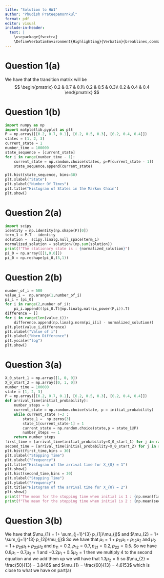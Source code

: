 ---
title: "Solution to HW1"
author: "Phudish Prateepamornkul"
format: pdf
editor: visual
include-in-header: 
  text: |
    \usepackage{fvextra}
    \DefineVerbatimEnvironment{Highlighting}{Verbatim}{breaklines,commandchars=\\\{\}}
---
# Question 1(a)
We have that the transition matrix will be 
$$
\begin{pmatrix}
0.2 & 0.7 & 0.1\\
0.2 & 0.5 & 0.3\\
0.2 & 0.4 & 0.4
\end{pmatrix}
$$

# Question 1(b)
```{python}
import numpy as np
import matplotlib.pyplot as plt
P = np.array([[0.2, 0.7, 0.1], [0.2, 0.5, 0.3], [0.2, 0.4, 0.4]])
states = [1, 2, 3]
current_state = 1
number_time = 100000
state_sequence = [current_state]
for i in range(number_time - 1): 
    current_state = np.random.choice(states, p=P[current_state - 1])
    state_sequence.append(current_state)

plt.hist(state_sequence, bins=30)
plt.xlabel("State")
plt.ylabel("Number Of Times")
plt.title("Histogram of States in the Markov Chain")
plt.show()
```

# Question 2(a)
```{python}
import scipy
identity = np.identity(np.shape(P)[0])
term_1 = P.T - identity
solution =  scipy.linalg.null_space(term_1)
normalized_solution = solution/(np.sum(solution))
print(f"The stationary state is : {normalized_solution}")
pi_0 = np.array([[1,0,0]])
pi_0 = np.reshape(pi_0,(3,1))
```


# Question 2(b)
```{python}
number_of_i = 500
value_i =  np.arange(1,number_of_i)
pi_i = [pi_0]
for i in range(2,number_of_i):
    pi_i.append(((pi_0.T)@np.linalg.matrix_power(P,i)).T)
difference = []
for i in range(len(value_i)):
    difference.append(np.linalg.norm(pi_i[i] - normalized_solution))
plt.plot(value_i,difference)
plt.xlabel("Value of i")
plt.ylabel("Norm Difference")
plt.yscale("log")
plt.show()
```

# Question 3(a)
```{python}
X_0_start_1 = np.array([1, 0, 0])
X_0_start_2 = np.array([0, 1, 0])
number_time = 100000
state = [1, 2, 3]
P = np.array([[0.2, 0.7, 0.1], [0.2, 0.5, 0.3], [0.2, 0.4, 0.4]])
def arrival_time(initial_probability):
    number_steps = 0
    current_state = np.random.choice(state, p = initial_probability)
    while current_state !=3 :
        state_1 =  np.zeros(3)
        state_1[current_state-1] = 1
        current_state = np.random.choice(state,p = state_1@P)
        number_steps += 1
    return number_steps
first_time = [arrival_time(initial_probability=X_0_start_1) for j in range(number_time)]
second_time = [arrival_time(initial_probability=X_0_start_2) for j in range(number_time)] 
plt.hist(first_time,bins = 30)
plt.xlabel("Stopping Time")
plt.ylabel("Frequency")
plt.title("Histogram of the arrival time for X_{0} = 1")
plt.show()
plt.hist(second_time,bins = 30)
plt.xlabel("Stopping Time")
plt.ylabel("Frequency")
plt.title("Histogram of the arrival time for X_{0} = 2")
plt.show()
print(f"The mean for the stopping time when initial is 1 : {np.mean(first_time)}")
print(f"The mean for the stopping time when initial is 2 : {np.mean(second_time)}")    
```

# Question 3(b)

We have that $\mu_{1} = 1+ \sum_{j=1}^{3} p_{1j}\mu_{j}$ and $\mu_{2} = 1+ \sum_{j=1}^{3} p_{2j}\mu_{j}$ So we have that $\mu_{1} = 1 + p_{11}\mu_{1} + p_{12}\mu_{2}$ and $\mu_{2} = 1 + p_{21}\mu_{1} + p_{22}\mu_{2}$ and $p_{11} = 0.2, p_{12} = 0.7 , p_{21} = 0.2 , p_{22} = 0.5$. So we have $0.8\mu_{1} - 0.7\mu_{2} = 1$ and $-0.2\mu_{1}+0.5\mu_{2} = 1$ then we multiply $4$ to the second equation and we add them up we will have that $1.3\mu_{2} = 5$ so $\mu_{2} = \frac{50}{13} = 3.846$ and $\mu_{1} = \frac{60}{13} = 4.6153$ which is close to what we have on part(a)